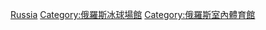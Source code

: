{{Commons category|Ice hockey venues in Russia}}
[[Category:室內冰球場館|Russia]]
[[Category:俄羅斯冰球場館|Category:俄羅斯冰球場館]]
[[Category:俄羅斯室內體育館|Category:俄羅斯室內體育館]]